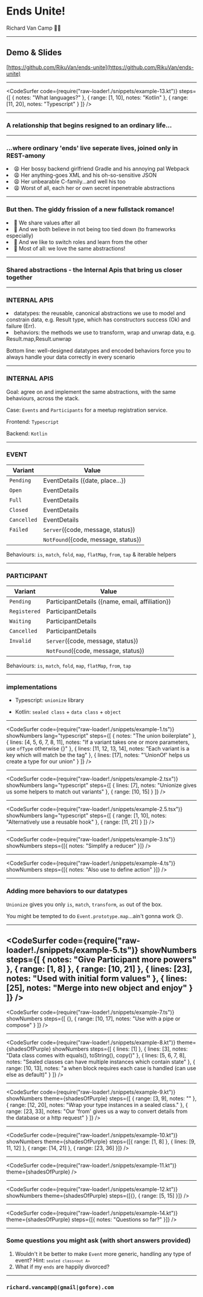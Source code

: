 
<Head>
  <title>Ends unite</title>
</Head>

# Ends Unite!

<div>Richard Van Camp 👨‍💻</div>

---

## Demo & Slides

[https://github.com/RikuVan/ends-unite](https://github.com/RikuVan/ends-unite)

---

<CodeSurfer
  code={require("raw-loader!./snippets/example-13.kt")}
  steps={[
    { notes: "What languages?" },
    { range: [1, 10], notes: "Kotlin" },
    { range: [11, 20], notes: "Typescript" }
  ]}
/>

---

### A relationship that begins resigned to an ordinary life...

---

### ...where ordinary 'ends' live seperate lives, joined only in REST-amony

<UnorderedList>
  <Appear>
    <li>😩 Her bossy backend girlfriend Gradle and his annoying pal Webpack</li>
    <li>😩 Her anything-goes XML and his oh-so-sensitive JSON</li>
    <li>😩 Her unbearable C-family...and well his too</li>
    <li>😩 Worst of all, each her or own secret inpenetrable abstractions</li>
  </Appear>
</UnorderedList>

---

### But then. The giddy frission of a new fullstack romance!

<UnorderedList>
  <Appear>
    <li>💖 We share values after all</li>
    <li>💖 And we both believe in not being too tied down (to frameworks especially)</li>
    <li>💖 And we like to switch roles and learn from the other</li>
    <li>💖 Most of all: we love the same abstractions!</li>
  </Appear>
</UnorderedList>

---

### Shared abstractions - the Internal Apis that bring us closer together

---

### INTERNAL APIS

<Appear>
  <OrderedList>
    <li>
      <Hi>datatypes</Hi>: the reusable, canonical abstractions we use to model and constrain data,
      e.g. <Hi light>Result</Hi> type, which has constructors success (Ok) and failure (Err).
    </li>
    <li>
      <Hi>behaviors</Hi>: the methods we use to transform, wrap and unwrap data, e.g.
      <Hi light>Result.map</Hi>,<Hi light>Result.unwrap</Hi>
    </li>
  </OrderedList>
  <BottomLine>
    <p>
      Bottom line: well-designed datatypes and encoded behaviors force you to always handle your
      data correctly in every scenario
    </p>
  </BottomLine>
</Appear>

---

### INTERNAL APIS

Goal: agree on and implement the same abstractions, with the same behaviours, across the stack.

Case: `Events` and `Participants` for a meetup registration service.

Frontend: `Typescript`

Backend: `Kotlin`

---

### EVENT

| Variant     | Value                               |
| ----------- | ----------------------------------- |
| `Pending`   | EventDetails ({date, place...})     |
| `Open`      | EventDetails                        |
| `Full`      | EventDetails                        |
| `Closed`    | EventDetails                        |
| `Cancelled` | EventDetails                        |
| `Failed`    | `Server`({code, message, status})   |
|             | `NotFound`({code, message, status}) |

Behaviours: `is`, `match`, `fold`, `map`, `flatMap`, `from`, `tap` & iterable helpers

---

### PARTICIPANT

| Variant      | Value                                           |
| ------------ | ----------------------------------------------- |
| `Pending`    | ParticipantDetails ({name, email, affiliation}) |
| `Registered` | ParticipantDetails                              |
| `Waiting`    | ParticipantDetails                              |
| `Cancelled`  | ParticipantDetails                              |
| `Invalid`    | `Server`({code, message, status})               |
|              | `NotFound`({code, message, status})             |

Behaviours: `is`, `match`, `fold`, `map`, `flatMap`, `from`, `tap`

---

### implementations

- Typescript: `unionize` library

- Kotlin: `sealed class` + `data class` + `object`

---

<CodeSurfer
  code={require("raw-loader!./snippets/example-1.ts")}
  showNumbers
  lang="typescript"
  steps={[
    { notes: "The union boilerplate" },
    {
      lines: [4, 5, 6, 7, 8, 11],
      notes: "If a variant takes one or more parameters, use `ofType` otherwise {}"
    },
    { lines: [11, 12, 13, 14], notes: "Each variant is a key which will match be the tag" },
    {
      lines: [17],
      notes: "'UnionOf' helps us create a type for our union"
    }
  ]}
/>

---

<CodeSurfer
  code={require("raw-loader!./snippets/example-2.tsx")}
  showNumbers
  lang="typescript"
  steps={[
    { lines: [7], notes: "Unionize gives us some helpers to match out variants" },
    {
      range: [10, 15]
    }
  ]}
/>

---

<CodeSurfer
  code={require("raw-loader!./snippets/example-2.5.tsx")}
  showNumbers
  lang="typescript"
  steps={[
    { range: [1, 10], notes: "Alternatively use a reusable hook" },
    {
      range: [11, 21]
    }
  ]}
/>

---

<CodeSurfer
  code={require("raw-loader!./snippets/example-3.ts")}
  showNumbers
  steps={[{ notes: "Simplify a reducer" }]}
/>

---

<CodeSurfer
  code={require("raw-loader!./snippets/example-4.ts")}
  showNumbers
  steps={[{ notes: "Also use to define action" }]}
/>

---

### Adding more behaviors to our datatypes

`Unionize` gives you only `is`, `match`, `transform`, `as` out of the box.

You might be tempted to do `Event.prototype.map`...ain't gonna work 😕.

---

<CodeSurfer
  code={require("raw-loader!./snippets/example-5.ts")}
  showNumbers
  steps={[
    { notes: "Give Participant more powers" },
    {
      range: [1, 8]
    },
    { range: [10, 21] },
    { lines: [23], notes: "Used with initial form values" },
    { lines: [25], notes: "Merge into new object and enjoy" }
  ]}
/>
---

<CodeSurfer
  code={require("raw-loader!./snippets/example-7.ts")}
  showNumbers
  steps={[
    {},
    {
      range: [10, 17],
      notes: "Use with a pipe or compose"
    }
  ]}
/>

---

<CodeSurfer
  code={require("raw-loader!./snippets/example-8.kt")}
  theme={shadesOfPurple}
  showNumbers
  steps={[
    {
      lines: [1]
    },
    {
      lines: [3],
      notes: "Data class comes with equals(), toString(), copy()"
    },
    {
      lines: [5, 6, 7, 8],
      notes: "Sealed classes can have multiple instances which contain state"
    },
    {
      range: [10, 13],
      notes: "a when block requires each case is handled (can use else as default)"
    }
  ]}
/>

---

<CodeSurfer
  code={require("raw-loader!./snippets/example-9.kt")}
  showNumbers
  theme={shadesOfPurple}
  steps={[
    { range: [3, 9], notes: "" },
    { range: [12, 20], notes: "Wrap your type instances in a sealed class." },
    {
      range: [23, 33],
      notes: "Our 'from' gives us a way to convert details from the database or a http request"
    }
  ]}
/>

---

<CodeSurfer
  code={require("raw-loader!./snippets/example-10.kt")}
  showNumbers
  theme={shadesOfPurple}
  steps={[{ range: [1, 8] }, { lines: [9, 11, 12] }, { range: [14, 21] }, { range: [23, 36] }]}
/>

---

<CodeSurfer code={require("raw-loader!./snippets/example-11.kt")} theme={shadesOfPurple} />

---

<CodeSurfer
  code={require("raw-loader!./snippets/example-12.kt")}
  showNumbers
  theme={shadesOfPurple}
  steps={[{}, { range: [5, 15] }]}
/>

---

<CodeSurfer
  code={require("raw-loader!./snippets/example-14.kt")}
  theme={shadesOfPurple}
  steps={[{ notes: "Questions so far?" }]}
/>

---

### Some questions you might ask (with short answers provided)

1. Wouldn't it be better to make `Event` more generic, handling any type of event? Hint: <code>`sealed class<out A>`</code>
2. What if my `ends` are happily divorced?

---

### `richard.vancamp@(gmail|gofore).com`
